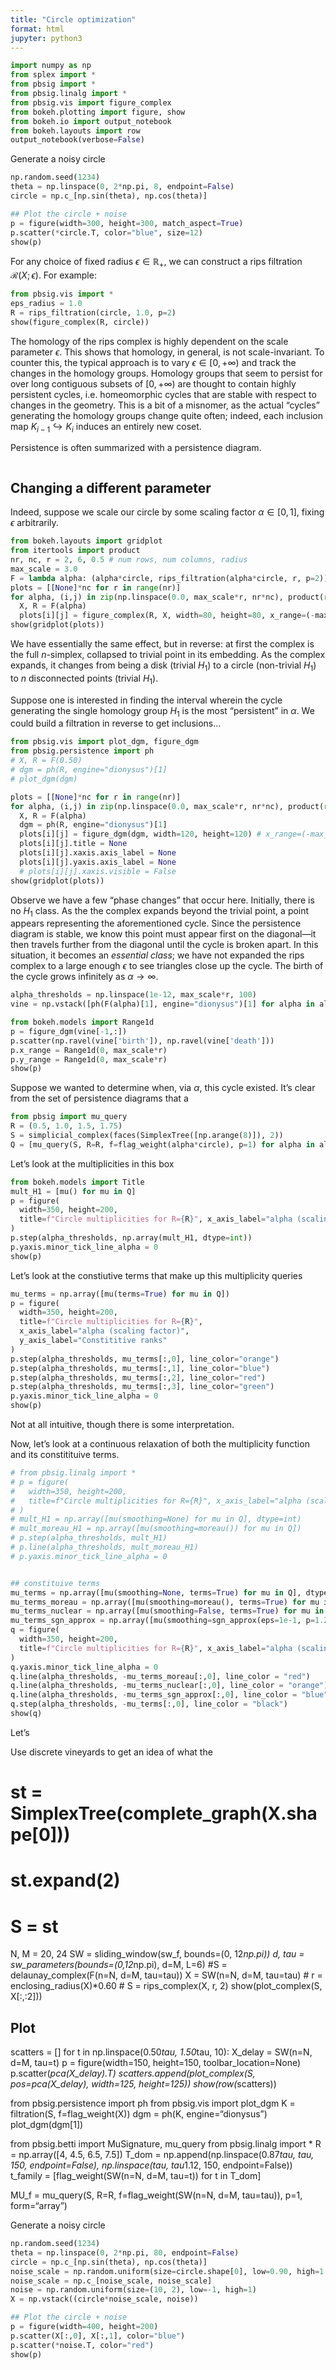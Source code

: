 ```yaml
---
title: "Circle optimization"
format: html
jupyter: python3
---
```


```python
import numpy as np
from splex import *
from pbsig import * 
from pbsig.linalg import * 
from pbsig.vis import figure_complex
from bokeh.plotting import figure, show
from bokeh.io import output_notebook
from bokeh.layouts import row
output_notebook(verbose=False)
```

Generate a noisy circle

```python
np.random.seed(1234)
theta = np.linspace(0, 2*np.pi, 8, endpoint=False)
circle = np.c_[np.sin(theta), np.cos(theta)]

## Plot the circle + noise 
p = figure(width=300, height=300, match_aspect=True)
p.scatter(*circle.T, color="blue", size=12)
show(p)
```

For any choice of fixed radius $\epsilon \in \mathbb{R}_+$, we can construct a rips filtration $\mathcal{R}(X; \epsilon)$. For example:

```python
from pbsig.vis import *
eps_radius = 1.0
R = rips_filtration(circle, 1.0, p=2)
show(figure_complex(R, circle))
```

The homology of the rips complex is highly dependent on the scale parameter $\epsilon$. This shows that homology, in general, is not scale-invariant. To counter this, the typical approach is to vary $\epsilon \in [0, +\infty)$ and track the changes in the homology groups. Homology groups that seem to persist for over long contiguous subsets of $[0, +\infty)$ are thought to contain highly persistent cycles, i.e. homeomorphic cycles that are stable with respect to changes in the geometry. This is a bit of a misnomer, as the actual "cycles" generating the homology groups change quite often; indeed, each inclusion map $K_{i-1} \hookrightarrow K_{i}$ induces an entirely new coset.

Persistence is often summarized with a persistence diagram. 

```python

```

## Changing a different parameter 

Indeed, suppose we scale our circle by some scaling factor $\alpha \in [0,1]$, fixing $\epsilon$ arbitrarily.

```python
from bokeh.layouts import gridplot
from itertools import product
nr, nc, r = 2, 6, 0.5 # num rows, num columns, radius 
max_scale = 3.0
F = lambda alpha: (alpha*circle, rips_filtration(alpha*circle, r, p=2))
plots = [[None]*nc for r in range(nr)]
for alpha, (i,j) in zip(np.linspace(0.0, max_scale*r, nr*nc), product(range(nr), range(nc))):
  X, R = F(alpha)
  plots[i][j] = figure_complex(R, X, width=80, height=80, x_range=(-max_scale*r,max_scale*r), y_range=(-max_scale*r,max_scale*r))
show(gridplot(plots))
```

We have essentially the same effect, but in reverse: at first the complex is the full $n$-simplex, collapsed to trivial point in its embedding. As the complex expands, it changes from being a disk (trivial $H_1$) to a circle (non-trivial $H_1$) to $n$ disconnected points (trivial $H_1$). 

Suppose one is interested in finding the interval wherein the cycle generating the single homology group $H_1$ is the most "persistent" in $\alpha$. We could build a filtration in reverse to get inclusions...

```python
from pbsig.vis import plot_dgm, figure_dgm
from pbsig.persistence import ph 
# X, R = F(0.50)
# dgm = ph(R, engine="dionysus")[1]
# plot_dgm(dgm)

plots = [[None]*nc for r in range(nr)]
for alpha, (i,j) in zip(np.linspace(0.0, max_scale*r, nr*nc), product(range(nr), range(nc))):
  X, R = F(alpha)
  dgm = ph(R, engine="dionysus")[1]
  plots[i][j] = figure_dgm(dgm, width=120, height=120) # x_range=(-max_scale*r,max_scale*r), y_range=(-max_scale*r,max_scale*r)
  plots[i][j].title = None
  plots[i][j].xaxis.axis_label = None
  plots[i][j].yaxis.axis_label = None
  # plots[i][j].xaxis.visible = False
show(gridplot(plots))
```

Observe we have a few "phase changes" that occur here. Initially, there is no $H_1$ class. As the the complex expands beyond the trivial point, a point appears representing the aforementioned cycle. Since the persistence diagram is stable, we know this point must appear first on the diagonal---it then travels further from the diagonal until the cycle is broken apart. In this situation, it becomes an _essential class_; we have not expanded the rips complex to a large enough $\epsilon$ to see triangles close up the cycle. The birth of the cycle grows infinitely as $\alpha \to \infty$. 


```python
alpha_thresholds = np.linspace(1e-12, max_scale*r, 100)
vine = np.vstack([ph(F(alpha)[1], engine="dionysus")[1] for alpha in alpha_thresholds])

from bokeh.models import Range1d
p = figure_dgm(vine[-1,:])
p.scatter(np.ravel(vine['birth']), np.ravel(vine['death']))
p.x_range = Range1d(0, max_scale*r)
p.y_range = Range1d(0, max_scale*r)
show(p)
```

Suppose we wanted to determine when, via $\alpha$, this cycle existed. It's clear from the set of persistence diagrams that a 

```python
from pbsig import mu_query
R = (0.5, 1.0, 1.5, 1.75)
S = simplicial_complex(faces(SimplexTree([np.arange(8)]), 2))
Q = [mu_query(S, R=R, f=flag_weight(alpha*circle), p=1) for alpha in alpha_thresholds]
```

Let's look at the multiplicities in this box
```python
from bokeh.models import Title
mult_H1 = [mu() for mu in Q]
p = figure(
  width=350, height=200, 
  title=f"Circle multiplicities for R={R}", x_axis_label="alpha (scaling factor)", y_axis_label="multiplicity"
)
p.step(alpha_thresholds, np.array(mult_H1, dtype=int))
p.yaxis.minor_tick_line_alpha = 0
show(p)
```

Let's look at the constiutive terms that make up this multiplicity queries 
```python
mu_terms = np.array([mu(terms=True) for mu in Q])
p = figure(
  width=350, height=200, 
  title=f"Circle multiplicities for R={R}", 
  x_axis_label="alpha (scaling factor)", 
  y_axis_label="Constititive ranks"
)
p.step(alpha_thresholds, mu_terms[:,0], line_color="orange")
p.step(alpha_thresholds, mu_terms[:,1], line_color="blue")
p.step(alpha_thresholds, mu_terms[:,2], line_color="red")
p.step(alpha_thresholds, mu_terms[:,3], line_color="green")
p.yaxis.minor_tick_line_alpha = 0
show(p)
```

Not at all intuitive, though there is some interpretation. 

Now, let's look at a continuous relaxation of both the multiplicity function and its constitituive terms. 

```python
# from pbsig.linalg import *
# p = figure(
#   width=350, height=200, 
#   title=f"Circle multiplicities for R={R}", x_axis_label="alpha (scaling factor)", y_axis_label="multiplicity"
# )
# mult_H1 = np.array([mu(smoothing=None) for mu in Q], dtype=int)
# mult_moreau_H1 = np.array([mu(smoothing=moreau()) for mu in Q])
# p.step(alpha_thresholds, mult_H1)
# p.line(alpha_thresholds, mult_moreau_H1)
# p.yaxis.minor_tick_line_alpha = 0


## constituive terms
mu_terms = np.array([mu(smoothing=None, terms=True) for mu in Q], dtype=int)
mu_terms_moreau = np.array([mu(smoothing=moreau(), terms=True) for mu in Q])
mu_terms_nuclear = np.array([mu(smoothing=False, terms=True) for mu in Q]) 
mu_terms_sgn_approx = np.array([mu(smoothing=sgn_approx(eps=1e-1, p=1.2), terms=True) for mu in Q]) 
q = figure(
  width=350, height=200, 
  title=f"Circle multiplicities for R={R}", x_axis_label="alpha (scaling factor)", y_axis_label="multiplicity"
)
q.yaxis.minor_tick_line_alpha = 0
q.line(alpha_thresholds, -mu_terms_moreau[:,0], line_color = "red")
q.line(alpha_thresholds, -mu_terms_nuclear[:,0], line_color = "orange")
q.line(alpha_thresholds, -mu_terms_sgn_approx[:,0], line_color = "blue")
q.step(alpha_thresholds, -mu_terms[:,0], line_color = "black")
show(q)

```


Let's 







Use discrete vineyards to get an idea of what the

# st = SimplexTree(complete_graph(X.shape\[0\]))

# st.expand(2)

# S = st

N, M = 20, 24 SW = sliding_window(sw_f, bounds=(0, 12*np.pi)) d, tau = sw_parameters(bounds=(0,12*np.pi), d=M, L=6) #S = delaunay_complex(F(n=N, d=M, tau=tau)) X = SW(n=N, d=M, tau=tau) \# r = enclosing_radius(X)\*0.60 \# S = rips_complex(X, r, 2) show(plot_complex(S, X\[:,:2\]))

## Plot

scatters = \[\] for t in np.linspace(0.50*tau, 1.50*tau, 10): X_delay = SW(n=N, d=M, tau=t) p = figure(width=150, height=150, toolbar_location=None) p.scatter(*pca(X_delay).T) scatters.append(plot_complex(S, pos=pca(X_delay), width=125, height=125)) show(row(*scatters))

from pbsig.persistence import ph from pbsig.vis import plot_dgm K = filtration(S, f=flag_weight(X)) dgm = ph(K, engine="dionysus") plot_dgm(dgm\[1\])

from pbsig.betti import MuSignature, mu_query from pbsig.linalg import \* R = np.array(\[4, 4.5, 6.5, 7.5\]) T_dom = np.append(np.linspace(0.87*tau, tau, 150, endpoint=False), np.linspace(tau, tau*1.12, 150, endpoint=False)) t_family = \[flag_weight(SW(n=N, d=M, tau=t)) for t in T_dom\]

MU_f = mu_query(S, R=R, f=flag_weight(SW(n=N, d=M, tau=tau)), p=1, form="array")

Generate a noisy circle

```python
np.random.seed(1234)
theta = np.linspace(0, 2*np.pi, 80, endpoint=False)
circle = np.c_[np.sin(theta), np.cos(theta)]
noise_scale = np.random.uniform(size=circle.shape[0], low=0.90, high=1.10)
noise_scale = np.c_[noise_scale, noise_scale]
noise = np.random.uniform(size=(10, 2), low=-1, high=1)
X = np.vstack((circle*noise_scale, noise))

## Plot the circle + noise 
p = figure(width=400, height=200)
p.scatter(X[:,0], X[:,1], color="blue")
p.scatter(*noise.T, color="red")
show(p)
```
